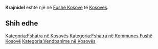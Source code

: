 {{Fshat në 
 | Emri                = Krajnidel
 | EmriAlt                = 
 | NAME_SHORT_FORM=      
 | NAME_GENERIC=      
 | NAME_SORT_NAME_RO=      KRAJNIDEL
 | FULL_NAME_RO = Krajnidel
 | FULL_NAME_ND_RO=Krajnidel
 | SORT_NAME_RG=KRAJNIDEL
 | FULL_NAME_RG=Krajnidel
 | FULL_NAME_ND_RG=Krajnidel
 | SRP_NAME_SHORT_FORM=      
 | SRP_NAME_GENERIC=      
 | SRP_NAME_SORT_NAME_RO=      
 | SRP_FULL_NAME_RO = 
 | SRP_FULL_NAME_ND_RO=
 | SRP_SORT_NAME_RG=
 | SRP_FULL_NAME_RG=
 | SRP_FULL_NAME_ND_RG=
 | Emri (Rasa dhanore) = 
 | Figura              = 
 | Shteti              = Kosovo
 | Komuna              = Fushë Kosovë
 | Kodi postar         = 
 | Sipërfaqja          = 

 | Popullsia           = 

 | Regj. i popullsisë  = 
 | Dend. e popullsisë  = 
 | Faqja zyrtare       = 
 <!--- Koordinatat ----> 
 | Gjerësia            = 42.605833
 | Gjatësia            = 21.706389
 | Lartësia            = 
}}
'''Krajnidel''' është një [[]] në [[Fushë Kosovë]] të [[Kosovës]].

<!-- == Gjeografia == -->
<!-- == Historia == -->
<!-- == Demografia == -->
== Shih edhe ==
{{Komuna Fushë Kosovë}}
{{Kosovo-Administrata-Cung}}

[[Kategoria:Fshatra në Kosovës]]
[[Kategoria:Fshatra në Kommunes Fushë Kosovë]]
[[Kategoria:Vendbanime në Kosovës]]